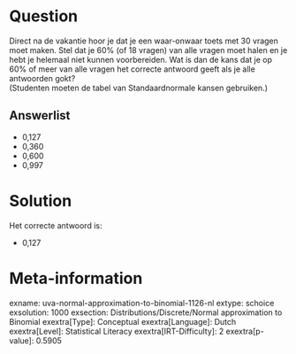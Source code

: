 Question
========

Direct na de vakantie hoor je dat je een waar-onwaar toets met 30 vragen
moet maken. Stel dat je 60% (of 18 vragen) van alle vragen moet halen en
je hebt je helemaal niet kunnen voorbereiden. Wat is dan de kans dat je
op 60% of meer van alle vragen het correcte antwoord geeft als je alle
antwoorden gokt?\
(Studenten moeten de tabel van Standaardnormale kansen gebruiken.)\

Answerlist
----------

* 0,127
* 0,360
* 0,600
* 0,997

Solution
========

Het correcte antwoord is: 

* 0,127

Meta-information
================
exname: uva-normal-approximation-to-binomial-1126-nl
extype: schoice
exsolution: 1000
exsection: Distributions/Discrete/Normal approximation to Binomial
exextra[Type]: Conceptual
exextra[Language]: Dutch
exextra[Level]: Statistical Literacy
exextra[IRT-Difficulty]: 2
exextra[p-value]: 0.5905
